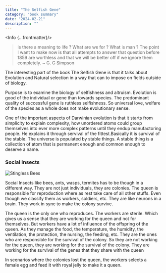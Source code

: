 ```yaml
---
title: "The Selfish Gene"
category: "book summary"
date: "2024-02-21"
description: ""
---
```



<Info {...frontmatter}/>


> Is there a meaning to life ? What are we for ? What is man ? The point I want to make now is that all attempts to answer that question before 1859 are worthless and that we will be better off if we ignore them completely. ~ G. G Simpson

The interesting part of the book The Selfish Gene is that it talks about Evolution and Natural selection in a way that can to impose on fields outside of biology.

Purpose is to examine the biology of selfishness and altruism. Evolution is good of the individual or gene than towards species. The predominant quality of successful gene is ruthless selfishness. So universal love, welfare of the species as a whole does not make evolutionary sense.

One of the important aspects of Darwinian evolution is that it starts from simplicity to explain complexity, how unordered atoms could group themselves into ever more complex patterns until they endup manufactoring people. He explains it through servival of the fittest.Basically it is survival of the stable. The universe is populated by stable things. A stable thing is a collection of atom that is permanent enough and common enough to deserve a name. 

### Social Insects

<img src={StinglessBees} alt="Stingless Bees" />


Social Insects like bees, ants, wasps, termites has to be though in a different way. They are not just individuals, they are colonies. The queen is responsible for reproduction where as rest take care of all other stuffs. Even though we classify them as workers, soldiers, etc. They are like neurons in a brain. They work in sync to make the colony survive. 

The queen is the only one who reproduces. The workers are sterile. Which gives us a sense that they are working for the queen and not for themselves. But workers have a lot of influence of the offspring of the queen. As they manage the food, the temperature, the humidity, the ventilation, the protection, the nursing, the feeding, etc. They are the ones who are responsible for the survival of the colony. So they are not working for the queen, they are working for the survival of the colony. They are working for the survival of the genes that they share with the queen

In scenarios where the colonies lost the queen, the workers selects a female egg and feed it with royal jelly to make it a queen.